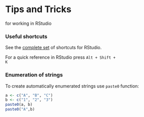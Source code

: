 Tips and Tricks
===
for working in RStudio

### Useful shortcuts

See the [complete set](https://support.rstudio.com/hc/en-us/articles/200711853-Keyboard-Shortcuts) of shortcuts for RStudio.  

For a quick reference in RStudio press <code>Alt + Shift + K</code>



### Enumeration of strings
To create automatically enumerated strings use <code>paste0</code> function:
```r
a <- c("A", "B", "C")
b <- c("1", "2", "3")
paste0(a, b)
paste0("A",b)
```

